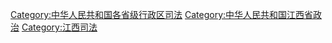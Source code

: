 [[Category:中华人民共和国各省级行政区司法|Category:中华人民共和国各省级行政区司法]]
[[Category:中华人民共和国江西省政治|Category:中华人民共和国江西省政治]]
[[Category:江西司法|Category:江西司法]]